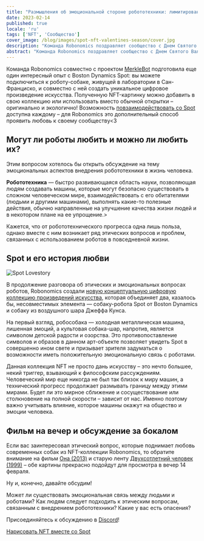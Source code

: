 ```yaml
---
title: "Размышления об эмоциональной стороне робототехники: лимитированная NFT-коллекция ко Дню Святого Валентина"
date: 2023-02-14
published: true
locale: 'ru'
tags: ['NFT', 'Сообщество']
cover_image: /blog/images/spot-nft-valentines-season/cover.jpg
description: "Команда Robonomics поздравляет сообщество с Днем Святого Валентина! Сегодня у всех нас есть еще один повод рассказать о своих чувствах, выразить любовь и признательность, подарить что-то милое и приятное своей второй половинке, другу – тому, кому душа пожелает."
abstract: "Команда Robonomics поздравляет сообщество с Днем Святого Валентина! Сегодня у всех нас есть еще один повод рассказать о своих чувствах, выразить любовь и признательность, подарить что-то милое и приятное своей второй половинке, другу – тому, кому душа пожелает."
---
```


Команда Robonomics совместно с проектом [MerkleBot](https://merklebot.com/) подготовила еще один интересный опыт с Boston Dynamics Spot: вы можете подключиться к роботу-собаке, живущей в лаборатории в Сан-Франциско, и совместно с ней создать уникальное цифровое произведение искусства. Полученную NFT-картинку можно добавить в свою коллекцию или использовать вместо обычной открытки – оригинально и экологично! Возможность [повзаимодействовать со Spot](https://spot.merklebot.com/) доступна каждому – для Robonomics это дополнительный способ проявить любовь к своему сообществу\<3

## Могут ли роботы любить и можно ли любить их?

Этим вопросом хотелось бы открыть обсуждение на тему эмоциональных аспектов внедрения робототехники в жизнь человека.

<p class="post_abstract"><b>Робототехника</b> — быстро развивающаяся область науки, позволяющая людям создавать машины, которые могут безопасно существовать в сложном человеческом мире, взаимодействовать с его обитателями (людьми и другими машинами), выполнять какие-то полезные действия, обычно направленные на улучшение качества жизни людей и в некотором плане на ее упрощение.></p>


Кажется, что от робототехнического прогресса одна лишь польза, однако вместе с ним возникает ряд этических вопросов и проблем, связанных с использованием роботов в повседневной жизни.

## Spot и его история любви

![Spot Lovestory](/blog/images/spot-nft-valentines-season/spot_lovestory.png)

В продолжение разговора об этических и эмоциональных вопросах роботов, Robonomics создали [новую концептуальную цифровую коллекцию произведений искусства](https://singular.app/collectibles/kusama/b437f70371c8622e02-MBVD-2023/16627505-b437f70371c8622e02-MBVD-2023-MBVD-2023-00000006), которая объединяет два, казалось бы, несовместимых элемента — собаку-робота Spot от Boston Dynamics и собаку из воздушного шара Джеффа Кунса.

На первый взгляд, робособака — холодная металлическая машина, лишенная эмоций, а культовая собака-шар, напротив, является символом детской радости и озорства. Это противопоставление символов и образов в данном арт-объекте позволяет увидеть Spot в совершенно ином свете и призывает зрителя задуматься о возможности иметь положительную эмоциональную связь с роботами.

Данная коллекция NFT не просто дань искусству – это нечто большее, некий триггер, взывающий к философским рассуждениям. Человеческий мир еще никогда не был так близок к миру машин, а технический прогресс продолжает размывать границу между этими мирами. Будет ли это мирное сближение и сосуществование или столкновение на полной скорости – зависит от нас. Именно поэтому важно учитывать влияние, которое машины окажут на общество и эмоции человека.

## Фильм на вечер и обсуждение за бокалом

Если вас заинтересовал этический вопрос, которые поднимает любовь современных собак из NFT-коллекции Robonomics, то обратите внимание на фильм [Она (2013)](https://www.kinopoisk.ru/film/577488/) и старую ленту [Двухсотлетний человек (1999)](https://www.kinopoisk.ru/film/7640/) – обе картины прекрасно подойдут для просмотра в вечер 14 февраля.

Ну и, конечно, давайте обсудим!

Может ли существовать эмоциональная связь между людьми и роботами? Как людям следует подходить к этическим вопросам, связанным с внедрением робототехники? Какие у вас есть опасения?

Присоединяйтесь к обсуждению в [Discord](https://discord.gg/dyFgwHfCN7)!

<a style="{textAlign: 'center', display: 'block' }" href="https://spot.merklebot.com/">Нарисовать NFT вместе со Spot</a>